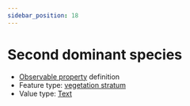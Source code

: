 ```yaml
---
sidebar_position: 18
---
```



# Second dominant species

- [Observable property](/viewers/dawe-vocabs?uri=https://linked.data.gov.au/def/nrm/909557e9-782f-45ea-8e89-8cf17a2c6ca6) definition
- Feature type: [vegetation stratum](http://linked.data.gov.au/def/tern-cv/32834f36-a478-45be-97f4-ff2ff51e9f5c)
- Value type: [Text](https://w3id.org/tern/ontologies/tern/Text)

<Example
  protocolModule="plot-description"
  observableProperty="https://linked.data.gov.au/def/nrm/909557e9-782f-45ea-8e89-8cf17a2c6ca6"
/>
